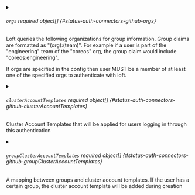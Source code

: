 

<PartialClientId />


<PartialClientSecret />


<PartialRedirectURI />



<details className="config-field" data-expandable="true">
<summary>

###### `orgs` <span className="config-field-required" data-required="false">required</span> <span className="config-field-type">object[]</span> <span className="config-field-default"></span> <span className="config-field-enum"></span> {#status-auth-connectors-github-orgs}

Loft queries the following organizations for group information.
Group claims are formatted as "(org):(team)".
For example if a user is part of the "engineering" team of the "coreos"
org, the group claim would include "coreos:engineering".

If orgs are specified in the config then user MUST be a member of at least one of the specified orgs to
authenticate with loft.

</summary>

<PartialOrgsreference />


</details>


<PartialHostName />


<PartialRootCA />



<details className="config-field" data-expandable="true">
<summary>

###### `clusterAccountTemplates` <span className="config-field-required" data-required="false">required</span> <span className="config-field-type">object[]</span> <span className="config-field-default"></span> <span className="config-field-enum"></span> {#status-auth-connectors-github-clusterAccountTemplates}

Cluster Account Templates that will be applied for users logging in through this authentication

</summary>

<PartialClusterAccountTemplatesreference />


</details>



<details className="config-field" data-expandable="true">
<summary>

###### `groupClusterAccountTemplates` <span className="config-field-required" data-required="false">required</span> <span className="config-field-type">object[]</span> <span className="config-field-default"></span> <span className="config-field-enum"></span> {#status-auth-connectors-github-groupClusterAccountTemplates}

A mapping between groups and cluster account templates. If the user has a certain group, the cluster
account template will be added during creation

</summary>

<PartialGroupClusterAccountTemplatesreference />


</details>
